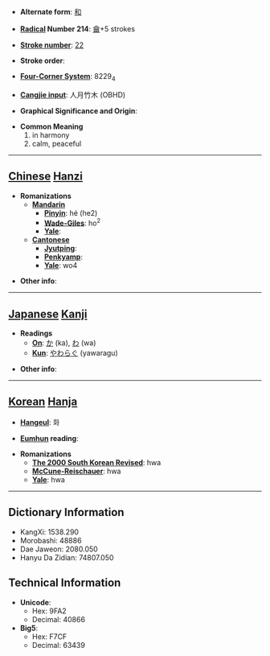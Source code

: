 * '''Alternate form''': [[和]]

* '''[[Wiktionary:Chinese radical index| Radical]] Number 214''': [[Wiktionary:Chinese radical index 龠|龠]]+5 strokes

* '''[[Wiktionary:Chinese total strokes index|Stroke number]]''': [[Wiktionary:Chinese total strokes index 22|22]]

* '''Stroke order''': 

* '''[[Wiktionary:Chinese four corner index|Four-Corner System]]''': 8229<sub>4</sub>

* '''[[Wiktionary:Chinese Cangjie index|Cangjie input]]''': 人月竹木 (OBHD)

* '''Graphical Significance and Origin''': 

* '''Common Meaning'''
*#in harmony
*# calm, peaceful


----

== [[Chinese]] [[Hanzi]] ==

* '''Romanizations'''
** '''[[Mandarin]]'''
*** '''[[Pinyin]]''': hé (he2)
*** '''[[Wade-Giles]]''': ho<sup>2</sup>
*** '''[[Yale]]''': 
** '''[[Cantonese]]'''
*** '''[[Jyutping]]''':
*** '''[[Penkyamp]]''': 
*** '''[[Yale]]''': wo4

* '''Other info''': 

----

== [[Japanese]] [[Kanji]] ==

* '''Readings'''
** '''[[On]]''': [[か]] (ka), [[わ]] (wa)
** '''[[Kun]]''': [[やわらぐ]] (yawaragu)

* '''Other info''':  

----

== [[Korean]] [[Hanja]] ==

* '''[[Hangeul]]''': 화

* '''[[Eumhun]] reading''': 

* '''Romanizations'''
** '''[[The 2000 South Korean Revised Romanization|The 2000 South Korean Revised]]''': hwa
** '''[[McCune-Reischauer]]''': hwa
** '''[[Yale]]''': hwa

----

== Dictionary Information ==

* KangXi: 1538.290
* Morobashi: 48886
* Dae Jaweon: 2080.050
* Hanyu Da Zidian: 74807.050

== Technical Information ==

* '''Unicode''':
** Hex: 9FA2
** Decimal: 40866
* '''Big5''':
** Hex: F7CF
** Decimal: 63439